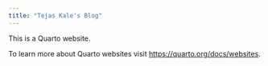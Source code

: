 ```yaml
---
title: "Tejas Kale's Blog"
---
```


This is a Quarto website.

To learn more about Quarto websites visit <https://quarto.org/docs/websites>.
